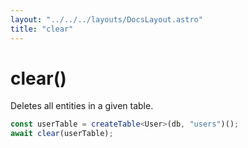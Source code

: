 ```yaml
---
layout: "../../../layouts/DocsLayout.astro"
title: "clear"
---
```


# clear()

Deletes all entities in a given table.

```ts
const userTable = createTable<User>(db, "users")();
await clear(userTable);
```